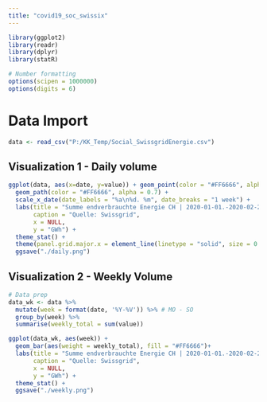 ```yaml
---
title: "covid19_soc_swissix"
---
```


```r
library(ggplot2)
library(readr)
library(dplyr)
library(statR)

# Number formatting
options(scipen = 1000000)
options(digits = 6)
```


# Data Import

```r
data <- read_csv("P:/KK_Temp/Social_SwissgridEnergie.csv")

```

## Visualization 1 - Daily volume

```r
ggplot(data, aes(x=date, y=value)) + geom_point(color = "#FF6666", alpha = 0.7) +
  geom_path(color = "#FF6666", alpha = 0.7) +
  scale_x_date(date_labels = "%a\n%d. %m", date_breaks = "1 week") +
  labs(title = "Summe endverbrauchte Energie CH | 2020-01-01.-2020-02-29",
       caption = "Quelle: Swissgrid",
       x = NULL,
       y = "GWh") +
  theme_stat() +
  theme(panel.grid.major.x = element_line(linetype = "solid", size = 0.25, color = "grey")) +
  ggsave("./daily.png")
```

## Visualization 2 - Weekly Volume

```r
# Data prep
data_wk <- data %>% 
  mutate(week = format(date, '%Y-%V')) %>% # MO - SO
  group_by(week) %>%
  summarise(weekly_total = sum(value))

ggplot(data_wk, aes(week)) + 
  geom_bar(aes(weight = weekly_total), fill = "#FF6666")+
  labs(title = "Summe endverbrauchte Energie CH | 2020-01-01.-2020-02-29",
       caption = "Quelle: Swissgrid",
       x = NULL,
       y = "GWh") +
  theme_stat() +
  ggsave("./weekly.png")
```

